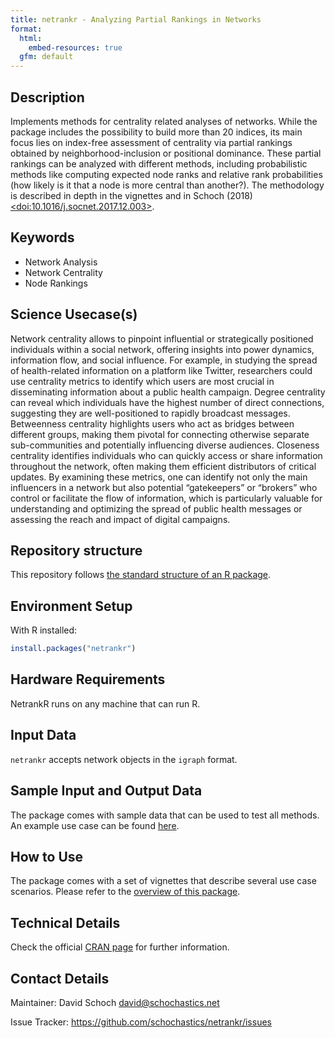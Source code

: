 ```yaml
---
title: netrankr - Analyzing Partial Rankings in Networks
format:
  html:
    embed-resources: true
  gfm: default
---
```


## Description

<!-- - Provide a brief and clear description of the method, its purpose, and what it aims to achieve. Add a link to a related paper from social science domain and show how your method can be applied to solve that research question.   -->

Implements methods for centrality related analyses of networks. 
While the package includes the possibility to build more than 20 indices, 
its main focus lies on index-free assessment of centrality via partial 
rankings obtained by neighborhood-inclusion or positional dominance. These 
partial rankings can be analyzed with different methods, including 
probabilistic methods like computing expected node ranks and relative 
rank probabilities (how likely is it that a node is more central than another?).
The methodology is described in depth in the vignettes and in
Schoch (2018) [<doi:10.1016/j.socnet.2017.12.003>](https://doi.org/10.1016/j.socnet.2017.12.003).

## Keywords

<!-- EDITME -->

* Network Analysis 
* Network Centrality
* Node Rankings

## Science Usecase(s)

Network centrality allows to pinpoint influential or strategically positioned individuals within a social network, offering insights into power dynamics, information flow, and social influence. For example, in studying the spread of health-related information on a platform like Twitter, researchers could use centrality metrics to identify which users are most crucial in disseminating information about a public health campaign. Degree centrality can reveal which individuals have the highest number of direct connections, suggesting they are well-positioned to rapidly broadcast messages. Betweenness centrality highlights users who act as bridges between different groups, making them pivotal for connecting otherwise separate sub-communities and potentially influencing diverse audiences. Closeness centrality identifies individuals who can quickly access or share information throughout the network, often making them efficient distributors of critical updates. By examining these metrics, one can identify not only the main influencers in a network but also potential "gatekeepers" or "brokers" who control or facilitate the flow of information, which is particularly valuable for understanding and optimizing the spread of public health messages or assessing the reach and impact of digital campaigns.

## Repository structure

This repository follows [the standard structure of an R package](https://cran.r-project.org/doc/FAQ/R-exts.html#Package-structure).

## Environment Setup

With R installed:

```r
install.packages("netrankr")
```

## Hardware Requirements

NetrankR runs on any machine that can run R.

## Input Data 

<!-- - The input data has to be a Digital Behavioral Data (DBD) Dataset -->
<!-- - You can provide link to a public DBD dataset. GESIS DBD datasets (https://www.gesis.org/en/institute/digital-behavioral-data) -->

<!-- This is an example -->

`netrankr` accepts network objects in the `igraph` format.

## Sample Input and Output Data

The package comes with sample data that can be used to test all methods.
An example use case can be found [here](https://schochastics.github.io/netrankr/articles/use_case.html).


## How to Use

The package comes with a set of vignettes that describe several use case scenarios.
Please refer to the [overview of this package](https://schochastics.github.io/netrankr/).

## Technical Details

Check the official [CRAN page](https://doi.org/10.32614/CRAN.package.netrankr) for further information.

## Contact Details

Maintainer: David Schoch <david@schochastics.net>

Issue Tracker: [https://github.com/schochastics/netrankr/issues](https://github.com/schochastics/netrankr/issues)

<!-- ## Publication -->
<!-- - Include information on publications or articles related to the method, if applicable. -->

<!-- ## Acknowledgements -->
<!-- - Acknowledgements if any -->

<!-- ## Disclaimer -->
<!-- - Add any disclaimers, legal notices, or usage restrictions for the method, if necessary. -->

